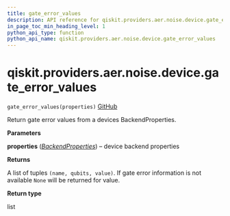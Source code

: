 ```yaml
---
title: gate_error_values
description: API reference for qiskit.providers.aer.noise.device.gate_error_values
in_page_toc_min_heading_level: 1
python_api_type: function
python_api_name: qiskit.providers.aer.noise.device.gate_error_values
---
```


# qiskit.providers.aer.noise.device.gate\_error\_values

<span id="qiskit.providers.aer.noise.device.gate_error_values" />

`gate_error_values(properties)` [GitHub](https://github.com/qiskit/qiskit-aer/tree/stable/0.10/qiskit/providers/aer/noise/device/parameters.py "view source code")

Return gate error values from a devices BackendProperties.

**Parameters**

**properties** ([*BackendProperties*](qiskit.providers.models.BackendProperties "qiskit.providers.models.BackendProperties")) – device backend properties

**Returns**

A list of tuples `(name, qubits, value)`. If gate error information is not available `None` will be returned for value.

**Return type**

list

